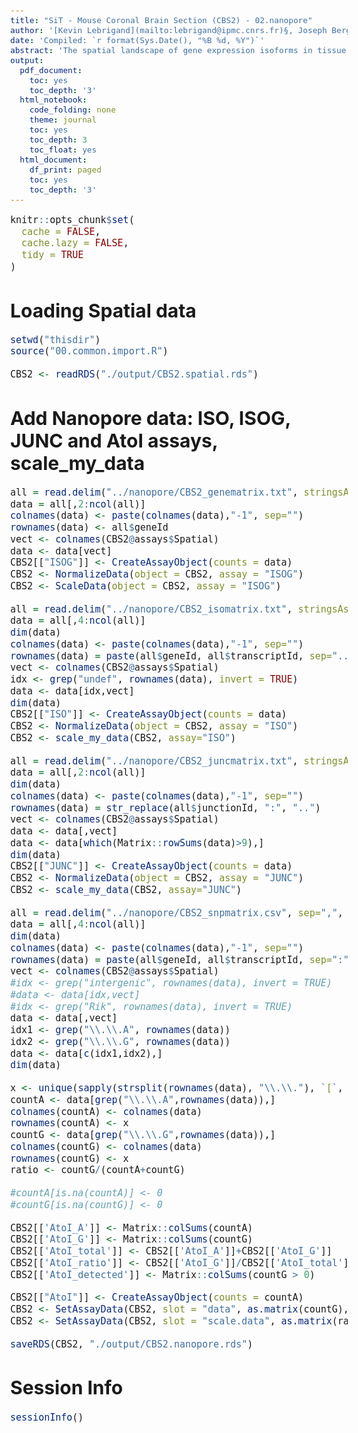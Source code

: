 ```yaml
---
title: "SiT - Mouse Coronal Brain Section (CBS2) - 02.nanopore"
author: '[Kevin Lebrigand](mailto:lebrigand@ipmc.cnrs.fr)§, Joseph Bergenstråhle §, Kim Thrane §, Annelie Mollbrink, Pascal Barbry, Rainer Waldmann and Joakim Lundeberg'
date: 'Compiled: `r format(Sys.Date(), "%B %d, %Y")`'
abstract: 'The spatial landscape of gene expression isoforms in tissue sections.'
output:
  pdf_document:
    toc: yes
    toc_depth: '3'
  html_notebook:
    code_folding: none
    theme: journal
    toc: yes
    toc_depth: 3
    toc_float: yes
  html_document:
    df_print: paged
    toc: yes
    toc_depth: '3'
---
```


<style type="text/css">

body, td {
   font-size: 15px;
}
code.r{
  font-size: 15px;
}
pre {
  font-size: 15px
}
</style>

```r
knitr::opts_chunk$set(
  cache = FALSE,
  cache.lazy = FALSE,
  tidy = TRUE
)

```

# Loading Spatial data

```r

setwd("thisdir")
source("00.common.import.R")

CBS2 <- readRDS("./output/CBS2.spatial.rds")

```

# Add Nanopore data: ISO, ISOG, JUNC and AtoI assays, scale_my_data

```r

all = read.delim("../nanopore/CBS2_genematrix.txt", stringsAsFactors = F)
data = all[,2:ncol(all)]
colnames(data) <- paste(colnames(data),"-1", sep="")
rownames(data) <- all$geneId
vect <- colnames(CBS2@assays$Spatial)
data <- data[vect]
CBS2[["ISOG"]] <- CreateAssayObject(counts = data)
CBS2 <- NormalizeData(object = CBS2, assay = "ISOG")
CBS2 <- ScaleData(object = CBS2, assay = "ISOG")

all = read.delim("../nanopore/CBS2_isomatrix.txt", stringsAsFactors = F)
data = all[,4:ncol(all)]
dim(data)
colnames(data) <- paste(colnames(data),"-1", sep="")
rownames(data) = paste(all$geneId, all$transcriptId, sep="..")
vect <- colnames(CBS2@assays$Spatial)
idx <- grep("undef", rownames(data), invert = TRUE)
data <- data[idx,vect]
dim(data)
CBS2[["ISO"]] <- CreateAssayObject(counts = data)
CBS2 <- NormalizeData(object = CBS2, assay = "ISO")
CBS2 <- scale_my_data(CBS2, assay="ISO")

all = read.delim("../nanopore/CBS2_juncmatrix.txt", stringsAsFactors = F)
data = all[,2:ncol(all)]
dim(data)
colnames(data) <- paste(colnames(data),"-1", sep="")
rownames(data) = str_replace(all$junctionId, ":", "..")
vect <- colnames(CBS2@assays$Spatial)
data <- data[,vect]
data <- data[which(Matrix::rowSums(data)>9),]
dim(data)
CBS2[["JUNC"]] <- CreateAssayObject(counts = data)
CBS2 <- NormalizeData(object = CBS2, assay = "JUNC")
CBS2 <- scale_my_data(CBS2, assay="JUNC")

all = read.delim("../nanopore/CBS2_snpmatrix.csv", sep=",", stringsAsFactors = F)
data = all[,4:ncol(all)]
dim(data)
colnames(data) <- paste(colnames(data),"-1", sep="")
rownames(data) = paste(all$geneId, all$transcriptId, sep=":")
vect <- colnames(CBS2@assays$Spatial)
#idx <- grep("intergenic", rownames(data), invert = TRUE)
#data <- data[idx,vect]
#idx <- grep("Rik", rownames(data), invert = TRUE)
data <- data[,vect]
idx1 <- grep("\\.\\.A", rownames(data))
idx2 <- grep("\\.\\.G", rownames(data))
data <- data[c(idx1,idx2),]
dim(data)

x <- unique(sapply(strsplit(rownames(data), "\\.\\."), `[`, 1))
countA <- data[grep("\\.\\.A",rownames(data)),]
colnames(countA) <- colnames(data)
rownames(countA) <- x
countG <- data[grep("\\.\\.G",rownames(data)),]
colnames(countG) <- colnames(data)
rownames(countG) <- x
ratio <- countG/(countA+countG)

#countA[is.na(countA)] <- 0
#countG[is.na(countG)] <- 0

CBS2[['AtoI_A']] <- Matrix::colSums(countA)
CBS2[['AtoI_G']] <- Matrix::colSums(countG)
CBS2[['AtoI_total']] <- CBS2[['AtoI_A']]+CBS2[['AtoI_G']]
CBS2[['AtoI_ratio']] <- CBS2[['AtoI_G']]/CBS2[['AtoI_total']]
CBS2[['AtoI_detected']] <- Matrix::colSums(countG > 0)

CBS2[["AtoI"]] <- CreateAssayObject(counts = countA)
CBS2 <- SetAssayData(CBS2, slot = "data", as.matrix(countG), assay = "AtoI")
CBS2 <- SetAssayData(CBS2, slot = "scale.data", as.matrix(ratio), assay = "AtoI")

saveRDS(CBS2, "./output/CBS2.nanopore.rds")

```

# Session Info

```r
sessionInfo()
```

